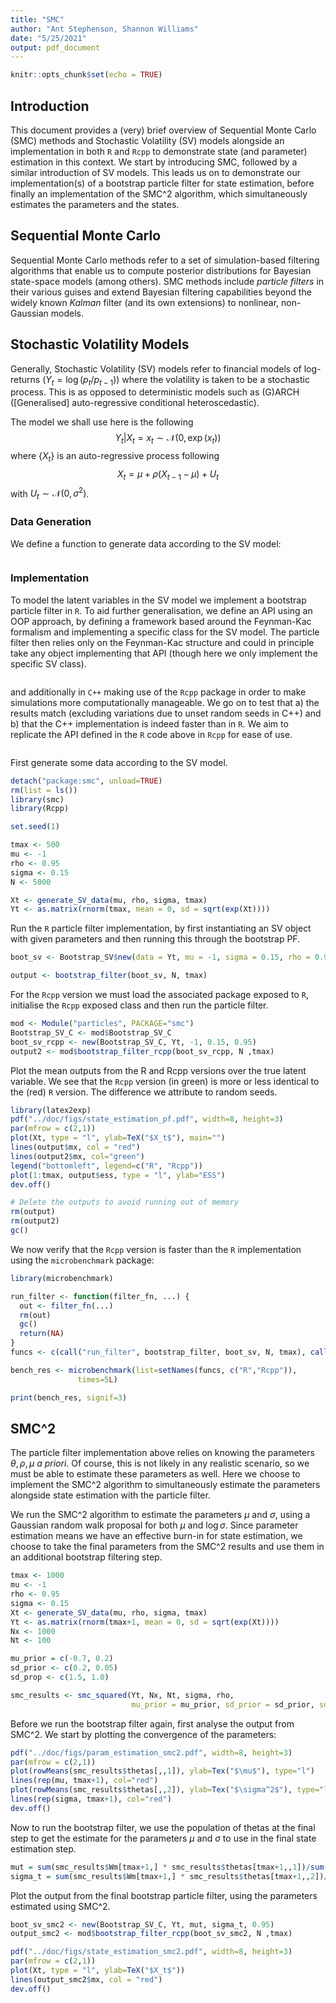 ```yaml
---
title: "SMC"
author: "Ant Stephenson, Shannon Williams"
date: "5/25/2021"
output: pdf_document
---
```


```r
knitr::opts_chunk$set(echo = TRUE)
```

## Introduction

This document provides a (very) brief overview of Sequential Monte Carlo (SMC) methods and Stochastic Volatility (SV) models alongside an implementation in both `R` and `Rcpp` to demonstrate state (and parameter) estimation in this context. We start by introducing SMC, followed by a similar introduction of SV models. This leads us on to demonstrate our implementation(s) of a bootstrap particle filter for state estimation, before finally an implementation of the SMC^2 algorithm, which simultaneously estimates the parameters and the states. 

## Sequential Monte Carlo

Sequential Monte Carlo methods refer to a set of simulation-based filtering algorithms that enable us to compute posterior distributions for Bayesian state-space models (among others). SMC methods include *particle filters* in their various guises and extend Bayesian filtering capabilities beyond the widely known *Kalman* filter (and its own extensions) to nonlinear, non-Gaussian models.

## Stochastic Volatility Models

Generally, Stochastic Volatility (SV) models refer to financial models of log-returns ($Y_t=\log(p_t/p_{t-1})$) where the volatility is taken to be a stochastic process. This is as opposed to deterministic models such as (G)ARCH ([Generalised] auto-regressive conditional heteroscedastic). 

The model we shall use here is the following
$$ 
  Y_t|X_t=x_t\sim\mathcal{N}(0,\exp(x_t))
$$
where $\{X_t\}$ is an auto-regressive process following
$$
  X_t = \mu + \rho(X_{t-1} - \mu) + U_t
$$
with $U_t\sim\mathcal{N}(0, \sigma^2)$. 

### Data Generation

We define a function to generate data according to the SV model:
```r
```

### Implementation

To model the latent variables in the SV model we implement a bootstrap particle filter in `R`. To aid further generalisation, we define an API using an OOP approach, by defining a framework based around the Feynman-Kac formalism and implementing a specific class for the SV model. The particle filter then relies only on the Feynman-Kac structure and could in principle take any object implementing that API (though here we only implement the specific SV class).

```r
```

and additionally in `C++` making use of the `Rcpp` package in order to make simulations more computationally manageable. We go on to test that a) the results match (excluding variations due to unset random seeds in C++) and b) that the C++ implementation is indeed faster than in `R`. We aim to replicate the API defined in the `R` code above in `Rcpp` for ease of use.

```cc
```

First generate some data according to the SV model.
```r
detach("package:smc", unload=TRUE)
rm(list = ls())
library(smc)
library(Rcpp)

set.seed(1)

tmax <- 500
mu <- -1
rho <- 0.95
sigma <- 0.15
N <- 5000

Xt <- generate_SV_data(mu, rho, sigma, tmax)
Yt <- as.matrix(rnorm(tmax, mean = 0, sd = sqrt(exp(Xt))))
```

Run the `R` particle filter implementation, by first instantiating an SV object with given parameters and then running this through the bootstrap PF.
```r
boot_sv <- Bootstrap_SV$new(data = Yt, mu = -1, sigma = 0.15, rho = 0.95)

output <- bootstrap_filter(boot_sv, N, tmax)
```

For the `Rcpp` version we must load the associated package exposed to `R`, initialise the `Rcpp` exposed class and then run the particle filter. 
```r
mod <- Module("particles", PACKAGE="smc")
Bootstrap_SV_C <- mod$Bootstrap_SV_C
boot_sv_rcpp <- new(Bootstrap_SV_C, Yt, -1, 0.15, 0.95)
output2 <- mod$bootstrap_filter_rcpp(boot_sv_rcpp, N ,tmax)
```

Plot the mean outputs from the R and Rcpp versions over the true latent variable. We see that the `Rcpp` version (in green) is more or less identical to the (red) `R` version. The difference we attribute to random seeds.
```r
library(latex2exp)
pdf("../doc/figs/state_estimation_pf.pdf", width=8, height=3)
par(mfrow = c(2,1))
plot(Xt, type = "l", ylab=TeX("$X_t$"), main="")
lines(output$mx, col = "red")
lines(output2$mx, col="green")
legend("bottomleft", legend=c("R", "Rcpp"))
plot(1:tmax, output$ess, type = "l", ylab="ESS")
dev.off()

# Delete the outputs to avoid running out of memory
rm(output)
rm(output2)
gc()
```

We now verify that the `Rcpp` version is faster than the `R` implementation using the `microbenchmark` package:
```r
library(microbenchmark)

run_filter <- function(filter_fn, ...) {
  out <- filter_fn(...)
  rm(out)
  gc()
  return(NA)
}
funcs <- c(call("run_filter", bootstrap_filter, boot_sv, N, tmax), call("run_filter", mod$bootstrap_filter_rcpp, boot_sv_rcpp, N, tmax))

bench_res <- microbenchmark(list=setNames(funcs, c("R","Rcpp")),
               times=5L)

print(bench_res, signif=3)
```

## SMC^2

The particle filter implementation above relies on knowing the parameters $\theta, \rho, \mu$ *a priori*. Of course, this is not likely in any realistic scenario, so we must be able to estimate these parameters as well. Here we choose to implement the SMC^2 algorithm to simultaneously estimate the parameters alongside state estimation with the particle filter.

We run the SMC^2 algorithm to estimate the parameters $\mu$ and $\sigma$, using a Gaussian random walk proposal for both $\mu$ and $\log\sigma$. Since parameter estimation means we have an effective burn-in for state estimation, we choose to take the final parameters from the SMC^2 results and use them in an additional bootstrap filtering step.
```r
tmax <- 1000
mu <- -1
rho <- 0.95
sigma <- 0.15
Xt <- generate_SV_data(mu, rho, sigma, tmax)
Yt <- as.matrix(rnorm(tmax+1, mean = 0, sd = sqrt(exp(Xt))))
Nx <- 1000
Nt <- 100

mu_prior = c(-0.7, 0.2)
sd_prior <- c(0.2, 0.05)
sd_prop <- c(1.5, 1.0)

smc_results <- smc_squared(Yt, Nx, Nt, sigma, rho, 
                           mu_prior = mu_prior, sd_prior = sd_prior, sd_prop = sd_prop)
```

Before we run the bootstrap filter again, first analyse the output from SMC^2. We start by plotting the convergence of the parameters:
```r
pdf("../doc/figs/param_estimation_smc2.pdf", width=8, height=3)
par(mfrow = c(2,1))
plot(rowMeans(smc_results$thetas[,,1]), ylab=Tex("$\mu$"), type="l")
lines(rep(mu, tmax+1), col="red")
plot(rowMeans(smc_results$thetas[,,2]), ylab=Tex("$\sigma^2$"), type="l")
lines(rep(sigma, tmax+1), col="red")
dev.off()
```

Now to run the bootstrap filter, we use the population of thetas at the final step to get the estimate for the parameters $\mu$ and $\sigma$ to use in the final state estimation step.
```r
mut = sum(smc_results$Wm[tmax+1,] * smc_results$thetas[tmax+1,,1])/sum(smc_results$Wm[tmax+1,])
sigma_t = sum(smc_results$Wm[tmax+1,] * smc_results$thetas[tmax+1,,2])/sum(smc_results$Wm[tmax+1,])
```

Plot the output from the final bootstrap particle filter, using the parameters estimated using SMC^2.
```r
boot_sv_smc2 <- new(Bootstrap_SV_C, Yt, mut, sigma_t, 0.95)
output_smc2 <- mod$bootstrap_filter_rcpp(boot_sv_smc2, N ,tmax)

pdf("../doc/figs/state_estimation_smc2.pdf", width=8, height=3)
par(mfrow = c(2,1))
plot(Xt, type = "l", ylab=TeX("$X_t$"))
lines(output_smc2$mx, col = "red")
dev.off()
```